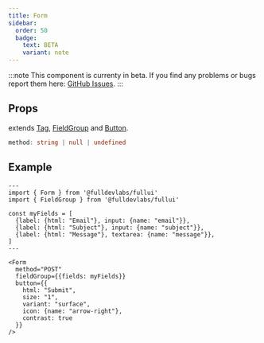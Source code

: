 ```yaml
---
title: Form
sidebar: 
  order: 50
  badge:
    text: BETA
    variant: note
---
```


:::note
This component is currenty in beta.
If you find any problems or bugs report them here: [GitHub Issues](https://github.com/fulldevlabs/fullui/issues).
:::

## Props
extends [Tag](/components/tag), [FieldGroup](/components/field-group) and [Button](/components/button).
```ts
method: string | null | undefined
```

## Example
```astro live
---
import { Form } from '@fulldevlabs/fullui'
import { FieldGroup } from '@fulldevlabs/fullui'

const myFields = [
  {label: {html: "Email"}, input: {name: "email"}},
  {label: {html: "Subject"}, input: {name: "subject"}},
  {label: {html: "Message"}, textarea: {name: "message"}},
]
---

<Form
  method="POST"
  fieldGroup={{fields: myFields}}
  button={{
    html: "Submit", 
    size: "1", 
    variant: "surface", 
    icon: {name: "arrow-right"}, 
    contrast: true
  }}
/>
```